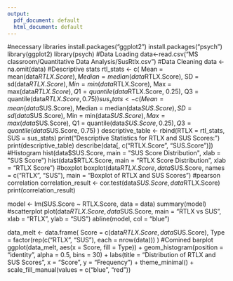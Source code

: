 ---
output:
  pdf_document: default
  html_document: default
---
#necessary libraries
install.packages("ggplot2")
install.packages("psych")
library(ggplot2)
library(psych)
#Data Loading
data<-read.csv("MS classroom/Quantitative Data Analysis/SusRtlx.csv")
#Data Cleaning
data <- na.omit(data)
#Descriptive stats
rtl_stats <- c(
  Mean = mean(data$RTLX.Score),
  Median = median(data$RTLX.Score),
  SD = sd(data$RTLX.Score),
  Min = min(data$RTLX.Score),
  Max = max(data$RTLX.Score),
  Q1 = quantile(data$RTLX.Score, 0.25),
  Q3 = quantile(data$RTLX.Score, 0.75)
)
sus_stats <- c(
  Mean = mean(data$SUS.Score),
  Median = median(data$SUS.Score),
  SD = sd(data$SUS.Score),
  Min = min(data$SUS.Score),
  Max = max(data$SUS.Score),
  Q1 = quantile(data$SUS.Score, 0.25),
  Q3 = quantile(data$SUS.Score, 0.75)
)
descriptive_table <- rbind(RTLX = rtl_stats, SUS = sus_stats)
print("Descriptive Statistics for RTLX and SUS Scores:")
print(descriptive_table)
describe(data[, c("RTLX.Score", "SUS.Score")])
#Histogram
hist(data$SUS.Score, main = "SUS Score Distribution", xlab = "SUS Score")
hist(data$RTLX.Score, main = "RTLX Score Distribution", xlab = "RTLX Score")
#boxplot
boxplot(data$RTLX.Score, data$SUS.Score, names = c("RTLX", "SUS"), main = "Boxplot of RTLX and SUS Scores")
#pearson correlation
correlation_result <- cor.test(data$SUS.Score, data$RTLX.Score)
print(correlation_result)

model <- lm(SUS.Score ~ RTLX.Score, data = data)
summary(model)
#scatterplot
plot(data$RTLX.Score, data$SUS.Score, main = "RTLX vs SUS", xlab = "RTLX", ylab = "SUS")
abline(model, col = "blue")


data_melt <- data.frame(
  Score = c(data$RTLX.Score, data$SUS.Score),
  Type = factor(rep(c("RTLX", "SUS"), each = nrow(data)))
)
#Comined barplot
ggplot(data_melt, aes(x = Score, fill = Type)) +
  geom_histogram(position = "identity", alpha = 0.5, bins = 30) + 
  labs(title = "Distribution of RTLX and SUS Scores", x = "Score", y = "Frequency") +
  theme_minimal() +
  scale_fill_manual(values = c("blue", "red"))
